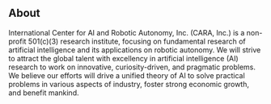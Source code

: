 ## About

International Center for AI and Robotic Autonomy, Inc. (CARA, Inc.) is a non-profit 501(c)(3) research institute, focusing on fundamental research of artificial intelligence and its applications on robotic autonomy. We will strive to attract the global talent with excellency in artificial intelligence (AI) research to work on innovative, curiosity-driven, and pragmatic problems. We believe our efforts will drive a unified theory of AI to solve practical problems in various aspects of industry, foster strong economic growth, and benefit mankind.
